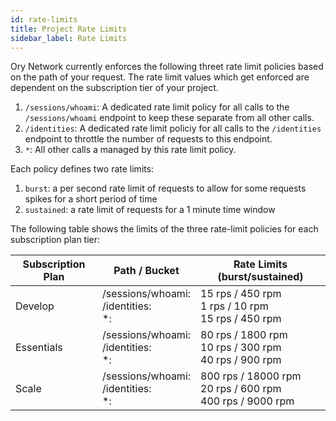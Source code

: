 ```yaml
---
id: rate-limits
title: Project Rate Limits
sidebar_label: Rate Limits
---
```


Ory Network currently enforces the following threet rate limit policies based on the path of your request. The rate limit values
which get enforced are dependent on the subscription tier of your project.

1. `/sessions/whoami`: A dedicated rate limit policy for all calls to the `/sessions/whoami` endpoint to keep these separate from
   all other calls.
2. `/identities`: A dedicated rate limit policiy for all calls to the `/identities` endpoint to throttle the number of requests to
   this endpoint.
3. `*`: All other calls a managed by this rate limit policy.

Each policy defines two rate limits:

1. `burst`: a per second rate limit of requests to allow for some requests spikes for a short period of time
2. `sustained`: a rate limit of requests for a 1 minute time window

The following table shows the limits of the three rate-limit policies for each subscription plan tier:

| Subscription Plan | Path / Bucket                              | Rate Limits (burst/sustained)                                    |
| ----------------- | ------------------------------------------ | ---------------------------------------------------------------- |
| Develop           | /sessions/whoami:<br/>/identities:<br/>\*: | 15 rps / 450 rpm <br/>1 rps / 10 rpm <br/>15 rps / 450 rpm       |
| Essentials        | /sessions/whoami:<br/>/identities:<br/>\*: | 80 rps / 1800 rpm<br/>10 rps / 300 rpm<br/>40 rps / 900 rpm<br/> |
| Scale             | /sessions/whoami:<br/>/identities:<br/>\*: | 800 rps / 18000 rpm<br/>20 rps / 600 rpm<br/>400 rps / 9000 rpm  |
